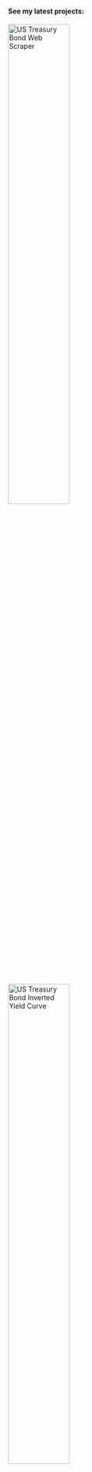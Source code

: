 #### See my latest projects:
[![US Treasury Bond Web Scraper](media/cell-4-output-1.png){fig-align="left" width=50%}](webScraper.qmd)
[![US Treasury Bond Inverted Yield Curve](media/cell-5-output-1.png){fig-align="middle" width=50%}](invertedYieldCurve.qmd)
[![US Treasury Bond PCA](media/cell-9-output-1.png){fig-align="right" width=50%}](PCA.qmd)